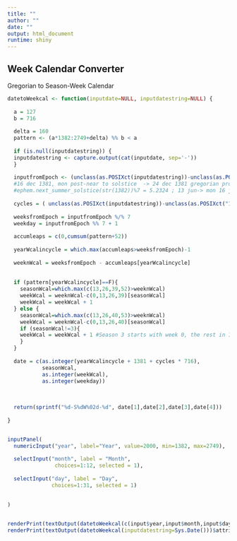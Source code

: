 ```yaml
---
title: ""
author: ""
date: ""
output: html_document
runtime: shiny
---
```




## Week Calendar Converter

Gregorian to Season-Week Calendar

```r

datetoWeekcal <- function(inputdate=NULL, inputdatestring=NULL) {
  
  a = 127
  b = 716
  
  delta = 160
  pattern <- (a*1382:2749+delta) %% b < a
  
  if (is.null(inputdatestring)) {
  inputdatestring <- capture.output(cat(inputdate, sep='-'))
  }
  
  inputfromEpoch <- (unclass(as.POSIXct(inputdatestring))-unclass(as.POSIXct("1381-12-24")))%/%86400 %% 261513
  #16 dec 1381, mon post-near to solstice  -> 24 dec 1381 gregorian proleptic
  #ephem.next_summer_solstice(str(1382))%7 = 5.2324 ; 13 jun-> mon 16 jun - 182d 
  
  cycles = ( unclass(as.POSIXct(inputdatestring))-unclass(as.POSIXct("1381-12-16")) )%/%86400 %/% 261513
  
  weeksfromEpoch = inputfromEpoch %/% 7
  weekday = inputfromEpoch %% 7 + 1
  
  accumleaps = c(0,cumsum(pattern+52))
  
  yearWcalincycle = which.max(accumleaps>weeksfromEpoch)-1
  
  weeknWcal = weeksfromEpoch - accumleaps[yearWcalincycle]
  
  
  if (pattern[yearWcalincycle]==F){
    seasonWcal=which.max(c(13,26,39,52)>weeknWcal)
    weekWcal = weeknWcal-c(0,13,26,39)[seasonWcal]
    weekWcal = weekWcal + 1
  } else {
    seasonWcal=which.max(c(13,26,40,53)>weeknWcal) 
    weekWcal = weeknWcal-c(0,13,26,40)[seasonWcal]
    if (seasonWcal!=3){
    weekWcal = weekWcal + 1 #Season 3 starts with week 0, the rest in 1
    }
  }
  
  date = c(as.integer(yearWcalincycle + 1381 + cycles * 716),
           seasonWcal,
           as.integer(weekWcal),
           as.integer(weekday))
  
  
  
  return(sprintf("%d-S%dW%02d-%d", date[1],date[2],date[3],date[4]))
  
}



```

```r
inputPanel(
  numericInput("year", label="Year", value=2000, min=1382, max=2749),
  
  selectInput("month", label = "Month",
               choices=1:12, selected = 1),
  
  selectInput("day", label = "Day",
              choices=1:31, selected = 1)
  
  
)


renderPrint(textOutput(datetoWeekcal(c(input$year,input$month,input$day)))$attribs$id)
renderPrint(textOutput(datetoWeekcal(inputdatestring=Sys.Date()))$attribs$id)

```


